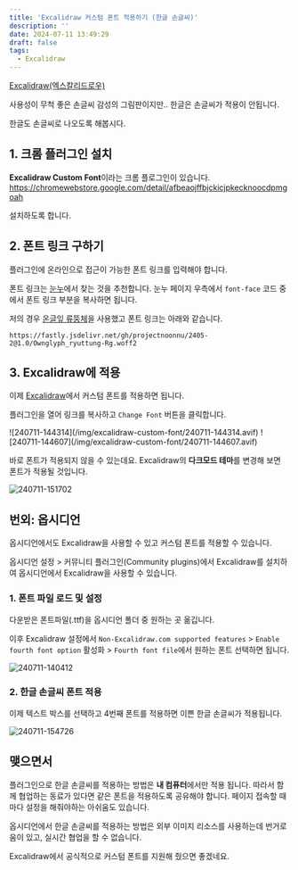 ```yaml
---
title: 'Excalidraw 커스텀 폰트 적용하기 (한글 손글씨)'
description: ''
date: 2024-07-11 13:49:29
draft: false
tags:
  - Excalidraw
---
```


[Excalidraw(엑스칼리드로우)](https://excalidraw.com/)

사용성이 무척 좋은 손글씨 감성의 그림판이지만..
한글은 손글씨가 적용이 안됩니다.

한글도 손글씨로 나오도록 해봅시다.

## 1. 크롬 플러그인 설치

**Excalidraw Custom Font**이라는 크롬 플로그인이 있습니다.
https://chromewebstore.google.com/detail/afbeaojffbjckicjpkecknoocdpmgoah

설치하도록 합니다.

## 2. 폰트 링크 구하기

플러그인에 온라인으로 접근이 가능한 폰트 링크를 입력해야 합니다.

폰트 링크는 [눈누](https://noonnu.cc/index?category_style_ids=3&order_by=pd)에서 찾는 것을 추천합니다.
눈누 페이지 우측에서 `font-face` 코드 중에서 폰트 링크 부분을 복사하면 됩니다.

저의 경우 [온글잎 류뚱체](https://noonnu.cc/font_page/1389)을 사용했고 폰트 링크는 아래와 같습니다.

```
https://fastly.jsdelivr.net/gh/projectnoonnu/2405-2@1.0/Ownglyph_ryuttung-Rg.woff2
```

## 3. Excalidraw에 적용

이제 [Excalidraw](https://excalidraw.com/)에서 커스텀 폰트를 적용하면 됩니다.

플러그인을 열어 링크를 복사하고 `Change Font` 버튼을 클릭합니다.

<div class="flex items-start gap-4">
  ![240711-144314](/img/excalidraw-custom-font/240711-144314.avif)
  ![240711-144607](/img/excalidraw-custom-font/240711-144607.avif)
</div>

바로 폰트가 적용되지 않을 수 있는데요.
Excalidraw의 **다크모드 테마**를 변경해 보면 폰트가 적용될 것입니다.

![240711-151702](/img/excalidraw-custom-font/240711-151702.gif)

## 번외: 옵시디언

옵시디언에서도 Excalidraw을 사용할 수 있고 커스텀 폰트를 적용할 수 있습니다.

옵시디언 설정 > 커뮤니티 플러그인(Community plugins)에서 Excalidraw를 설치하여 옵시디언에서 Excalidraw을 사용할 수 있습니다.

### 1. 폰트 파일 로드 및 설정

다운받은 폰트파일(.ttf)을 옵시디언 폴더 중 원하는 곳 옮깁니다.

이후 Excalidraw 설정에서 `Non-Excalidraw.com supported features` > `Enable fourth font option` 활성화 > `Fourth font file`에서 원하는 폰트 선택하면 됩니다.

![240711-140412](/img/excalidraw-custom-font/240711-140412.avif)

### 2. 한글 손글씨 폰트 적용

이제 텍스트 박스를 선택하고 4번째 폰트를 적용하면 이쁜 한글 손글씨가 적용됩니다.

![240711-154726](/img/excalidraw-custom-font/240711-154726.gif)

## 맺으면서

플러그인으로 한글 손글씨를 적용하는 방법은 **내 컴퓨터**에서만 적용 됩니다. 따라서 함께 협업하는 동료가 있다면 같은 폰트을 적용하도록 공유해야 합니다. 페이지 접속할 때마다 설정을 해줘야하는 아쉬움도 있습니다.

옵시디언에서 한글 손글씨를 적용하는 방법은 외부 이미지 리소스를 사용하는데 번거로움이 있고, 실시간 협업을 할 수 없습니다.

Excalidraw에서 공식적으로 커스텀 폰트를 지원해 줬으면 좋겠네요.
